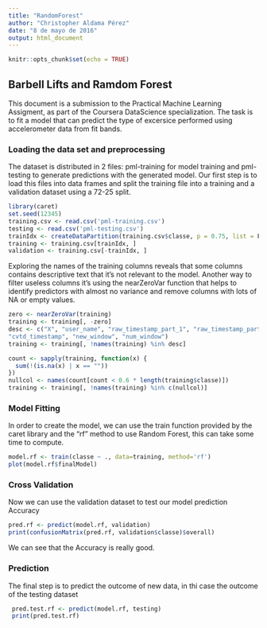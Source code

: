 ```yaml
---
title: "RandomForest"
author: "Christopher Aldama Pérez"
date: "8 de mayo de 2016"
output: html_document
---
```


```r
knitr::opts_chunk$set(echo = TRUE)
```

## Barbell Lifts and Ramdom Forest

This document is a submission to the Practical Machine Learning Assigment, as part of the Coursera DataScience specialization.
The task is to fit a model that can predict the type of excersice performed using  accelerometer data from fit bands.

### Loading the data set and preprocessing

The dataset is distributed in 2 files: pml-training for model training and pml-testing to generate predictions with the generated model.
Our first step is to load this files into data frames and split the training file into a training and a validation dataset using a
72-25 split.

```r
library(caret)
set.seed(12345)
training.csv <- read.csv('pml-training.csv')
testing <- read.csv('pml-testing.csv')
trainIdx <- createDataPartition(training.csv$classe, p = 0.75, list = F)
training <- training.csv[trainIdx, ]
validation <- training.csv[-trainIdx, ]
```

Exploring the names of the training columns reveals that some columns contains descriptive text that it's not relevant to the model. Another way to filter useless columns it's using the nearZeroVar function that helps to identify predictors
with almost no variance and remove columns with lots of NA or empty values.

```r
zero <- nearZeroVar(training)
training <- training[, -zero]
desc <- c("X", "user_name", "raw_timestamp_part_1", "raw_timestamp_part_2", 
"cvtd_timestamp", "new_window", "num_window")
training <- training[, !names(training) %in% desc]

count <- sapply(training, function(x) {
  sum(!(is.na(x) | x == ""))
})
nullcol <- names(count[count < 0.6 * length(training$classe)])
training <- training[, !names(training) %in% c(nullcol)]
```

### Model Fitting

In order to create the model, we can use the train function provided by the caret library and the "rf" method
to use Random Forest, this can take some time to compute.

```r
model.rf <- train(classe ~ ., data=training, method='rf')
plot(model.rf$finalModel)
```

### Cross Validation

Now we can use the validation dataset to test our model prediction Accuracy

```r
pred.rf <- predict(model.rf, validation)
print(confusionMatrix(pred.rf, validation$classe)$overall)
```

We can see that the Accuracy is really good.

### Prediction

The final step is to predict the outcome of new data, in thi case the outcome of the testing dataset

```r
 pred.test.rf <- predict(model.rf, testing)
 print(pred.test.rf)
```


